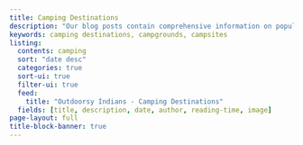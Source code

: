 ```yaml
---
title: Camping Destinations
description: "Our blog posts contain comprehensive information on popular camping desitnations."
keywords: camping destinations, campgrounds, campsites
listing:
  contents: camping
  sort: "date desc"
  categories: true
  sort-ui: true
  filter-ui: true
  feed: 
    title: "Outdoorsy Indians - Camping Destinations"
  fields: [title, description, date, author, reading-time, image]
page-layout: full
title-block-banner: true
---
```

